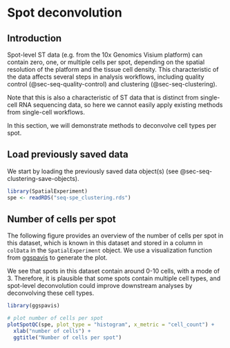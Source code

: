 # Spot deconvolution {#sec-seq-spot-deconvolution}

## Introduction

Spot-level ST data (e.g. from the 10x Genomics Visium platform) can contain zero, one, or multiple cells per spot, depending on the spatial resolution of the platform and the tissue cell density. This characteristic of the data affects several steps in analysis workflows, including quality control (@sec-seq-quality-control) and clustering (@sec-seq-clustering).

Note that this is also a characteristic of ST data that is distinct from single-cell RNA sequencing data, so here we cannot easily apply existing methods from single-cell workflows.

In this section, we will demonstrate methods to deconvolve cell types per spot.


## Load previously saved data

We start by loading the previously saved data object(s) (see @sec-seq-clustering-save-objects).

```r
library(SpatialExperiment)
spe <- readRDS("seq-spe_clustering.rds")
```


## Number of cells per spot

The following figure provides an overview of the number of cells per spot in this dataset, which is known in this dataset and stored in a column in `colData` in the `SpatialExperiment` object. We use a visualization function from [ggspavis](https://bioconductor.org/packages/ggspavis) to generate the plot.

We see that spots in this dataset contain around 0-10 cells, with a mode of 3. Therefore, it is plausible that some spots contain multiple cell types, and spot-level deconvolution could improve downstream analyses by deconvolving these cell types.

```r
library(ggspavis)

# plot number of cells per spot
plotSpotQC(spe, plot_type = "histogram", x_metric = "cell_count") + 
  xlab("number of cells") + 
  ggtitle("Number of cells per spot")
```

